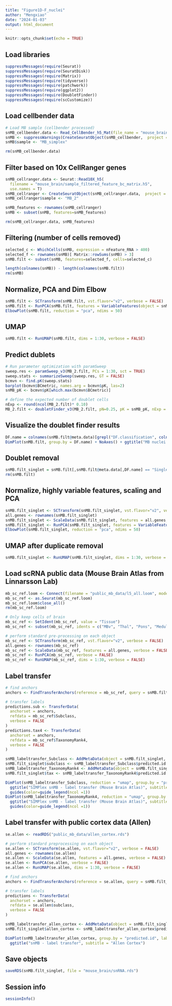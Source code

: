 ```yaml
---
title: "Figure1D-F_nuclei"
author: "Mengxiao"
date: "2024-01-03"
output: html_document
---
```


```r
knitr::opts_chunk$set(echo = TRUE)
```

## Load libraries

```r
suppressMessages(require(Seurat))
suppressMessages(require(SeuratDisk))
suppressMessages(require(Matrix))
suppressMessages(require(tidyverse))
suppressMessages(require(patchwork))
suppressMessages(require(ggplot2))
suppressMessages(require(DoubletFinder))
suppressMessages(require(scCustomize))
```

## Load cellbender data

```r
# Load MB sample (cellbender processed)
snMB_cellbender.data <- Read_CellBender_h5_Mat(file_name = "mouse_brain/mb_cellbender_output_filtered.h5", use.names = TRUE)
snMB <- suppressWarnings(CreateSeuratObject(snMB_cellbender,  project = "SIMPlex_MB"))
snMB$sample <- "MB_simplex"

rm(snMB_cellbender.data)
```

## Filter based on 10x CellRanger genes

```r
snMB_cellranger.data <- Seurat::Read10X_h5(
  filename = "mouse_brain/sample_filtered_feature_bc_matrix.h5",
  use.names = T)
snMB_cellranger <- CreateSeuratObject(snMB_cellranger.data,  project = "SIMPlex_MB")
snMB_cellranger$sample <- "MB_2"

snMB_features <- rownames(snMB_cellranger)
snMB <- subset(snMB, features=snMB_features)

rm(snMB_cellranger.data, snMB_features)
```

## Filtering (number of cells removed)

```r
selected_c <- WhichCells(snMB, expression = nFeature_RNA > 400)
selected_f <- rownames(snMB)[ Matrix::rowSums(snMB) > 3]
snMB.filt <- subset(snMB, features=selected_f, cells=selected_c)

length(colnames(snMB)) - length(colnames(snMB.filt))
rm(snMB)
```

## Normalize, PCA and Dim Elbow

```r
snMB.filt <- SCTransform(snMB.filt, vst.flavor="v2", verbose = FALSE)
snMB.filt <- RunPCA(snMB.filt, features = VariableFeatures(object = snMB.filt), verbose = FALSE)
ElbowPlot(snMB.filt, reduction = "pca", ndims = 50)
```

## UMAP

```r
snMB.filt <- RunUMAP(snMB.filt, dims = 1:30, verbose = FALSE)
```

## Predict dublets

```r
# Run parameter optimization with paramSweep
sweep.res <- paramSweep_v3(MB_2.filt, PCs = 1:30, sct = TRUE)
sweep.stats <- summarizeSweep(sweep.res, GT = FALSE)
bcmvn <- find.pK(sweep.stats)
barplot(bcmvn$BCmetric, names.arg = bcmvn$pK, las=2)
snMB_pK <- bcmvn$pK[which.max(bcmvn$BCmetric)]

# define the expected number of doublet cells
nExp <- round(ncol(MB_2.filt)* 0.10)
MB_2.filt <- doubletFinder_v3(MB_2.filt, pN=0.25, pK = snMB_pK, nExp = nExp, PCs = 1:30, sct = TRUE)
```

## Visualize the doublet finder results

```r
DF.name = colnames(snMB.filt@meta.data)[grepl("DF.classification", colnames(snMB.filt@meta.data))]
DimPlot(snMB.filt, group.by = DF.name) + NoAxes() + ggtitle("MB nuclei doublets prediction")
```

## Doublet removal

```r
snMB.filt_singlet = snMB.filt[,snMB.filt@meta.data[,DF.name] == "Singlet"]
rm(snMB.filt)
```

## Normalize, highly variable features, scaling and PCA

```r
snMB.filt_singlet <- SCTransform(snMB.filt_singlet, vst.flavor="v2", verbose = FALSE)
all.genes <- rownames(snMB.filt_singlet)
snMB.filt_singlet <- ScaleData(snMB.filt_singlet, features = all.genes, verbose = FALSE)
snMB.filt_singlet <- RunPCA(snMB.filt_singlet, features = VariableFeatures(object = snMB.filt_singlet), verbose = FALSE)
ElbowPlot(snMB.filt_singlet, reduction = "pca", ndims = 50)
```

## UMAP after duplicate removal

```r
snMB.filt_singlet <- RunUMAP(snMB.filt_singlet, dims = 1:30, verbose = FALSE)
```

## Load scRNA public data (Mouse Brain Atlas from Linnarsson Lab)

```r
mb_sc_ref.loom <- Connect(filename = "public_mb_data/l5_all.loom", mode = "r")
mb_sc_ref <- as.Seurat(mb_sc_ref.loom)
mb_sc_ref.loom$close_all()
rm(mb_sc_ref.loom)

# Only keep cells of brain
mb_sc_ref <- SetIdent(mb_sc_ref, value = "Tissue")
mb_sc_ref <- subset(mb_sc_ref, idents = c("MBv", "Thal", "Pons", "Medulla", "SScortex", "StriatDor", "CB", "MBd", "Hypoth", "Ctx1", "StriatVent", "OB", "HC", "Ctx3", "Ctx2", "Amygd", "CA1", "DentGyr", "Ctx1.5"))

# perform standard pre-processing on each object
mb_sc_ref <- SCTransform(mb_sc_ref, vst.flavor="v2", verbose = FALSE)
all.genes <- rownames(mb_sc_ref)
mb_sc_ref <- ScaleData(mb_sc_ref, features = all.genes, verbose = FALSE)
mb_sc_ref <- RunPCA(mb_sc_ref, verbose = FALSE)
mb_sc_ref <- RunUMAP(mb_sc_ref, dims = 1:30, verbose = FALSE)
```

## Label transfer

```r
# find anchors
anchors <- FindTransferAnchors(reference = mb_sc_ref, query = snMB.filt_singlet)

# transfer labels
predictions.sub <- TransferData(
  anchorset = anchors,
  refdata = mb_sc_ref$Subclass,
  verbose = FALSE
)
predictions.tax4 <- TransferData(
  anchorset = anchors,
  refdata = mb_sc_ref$TaxonomyRank4,
  verbose = FALSE
)

snMB_labeltransfer_Subclass <- AddMetaData(object = snMB.filt_singlet, metadata = predictions.sub)
snMB.filt_singlet$subclass <- snMB_labeltransfer_Subclass$predicted.id
snMB_labeltransfer_TaxonomyRank4 <- AddMetaData(object = snMB.filt_singlet, metadata = predictions.tax4)
snMB.filt_singlet$tax <- snMB_labeltransfer_TaxonomyRank4$predicted.id

DimPlot(snMB_labeltransfer_Subclass, reduction = "umap", group.by = "predicted.id", label = TRUE, repel = TRUE, label.size = 5, pt.size = 1) + 
  ggtitle("SIMPlex snMB - label transfer (Mouse Brain Atlas)", subtitle = "Subclass") + 
  guides(color=guide_legend(ncol =1))
DimPlot(snMB_labeltransfer_TaxonomyRank4, reduction = "umap", group.by = "predicted.id", pt.size = 1) + 
  ggtitle("SIMPlex snMB - label transfer (Mouse Brain Atlas)", subtitle = "TaxonomyRank4") + 
  guides(color=guide_legend(ncol =1))
```

## Label transfer with public cortex data (Allen)

```r
se.allen <- readRDS("public_mb_data/allen_cortex.rds")

# perform standard preprocessing on each object
se.allen <- SCTransform(se.allen, vst.flavor="v2", verbose = FALSE)
all.genes <- rownames(se.allen)
se.allen <- ScaleData(se.allen, features = all.genes, verbose = FALSE)
se.allen <- RunPCA(se.allen, verbose = FALSE)
se.allen <- RunUMAP(se.allen, dims = 1:30, verbose = FALSE)

# find anchors
anchors <- FindTransferAnchors(reference = se.allen, query = snMB.filt_singlet)

# transfer labels
predictions <- TransferData(
  anchorset = anchors,
  refdata = se.allen$subclass,
  verbose = FALSE
)

snMB_labeltransfer_allen_cortex <- AddMetaData(object = snMB.filt_singlet, metadata = predictions)
snMB.filt_singlet$allen_cortex <- snMB_labeltransfer_allen_cortex$predicted.id

DimPlot(snMB_labeltransfer_allen_cortex, group.by = "predicted.id", label = TRUE, repel = TRUE) + 
  ggtitle("snMB - label transfer", subtitle = "Allen Cortex")
```

## Save objects

```r
saveRDS(snMB.filt_singlet, file = "mouse_brain/snRNA.rds")
```

## Session info
```r
sessionInfo()
```
